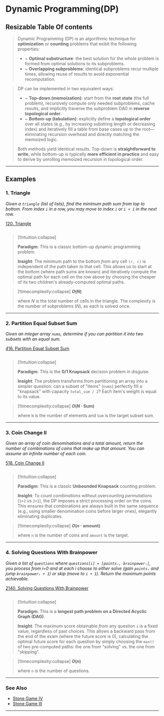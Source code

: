 # Dynamic Programming(DP)

## Resizable Table Of contents


> Dynamic Programming (DP) is an algorithmic technique for **optimization** or **counting** problems that exibit the following properties:
> - ~ **Optimal substructure**: the best solution for the whole problem is formed from optimal solutions to its subproblems.
> - ~ **Overlapping subproblems**: identical subproblems recur multiple times, allowing reuse of results to avoid exponential recomputation.


> DP can be implemented in two equivalent ways:
> 
> - ~ **Top-down (memoization)**: start from the **root state** (the full problem), recursively compute only needed subproblems, cache results, and implicitly traverse the subproblem DAG in **reverse topological order**.
> - ~ **Bottom-up (tabulation)**: explicitly define a **topological order** over all states (e.g., by increasing substring length or decreasing index) and iteratively fill a table from base cases up to the root—eliminating recursion overhead and directly matching the memoized logic.
> 
> Both methods yield identical results. Top-down is **straightforward to write**, while bottom-up is typically **more efficient in practice** and easy to derive by unrolling memoized recursion in topological order.


---

## Examples

### 1. Triangle

*Given a `triangle` (list of lists), find the minimum path sum from top to bottom. From index `i` in a row, you may move to index `i` or `i + 1` in the next row.*

[120. Triangle](https://leetcode.com/problems/triangle/)

```python file=./backend/algorithms/dp.py#method:DP.minimumTotal
```

> [\!Intuition:collapse]
>
> **Paradigm**: This is a classic bottom-up dynamic programming problem.
>
> **Insight**: The minimum path to the bottom *from* any cell `(r, c)` is independent of the path taken *to* that cell. This allows us to start at the bottom (where path sums are known) and iteratively compute the optimal path for each cell on the row above by choosing the cheaper of its two children's already-computed optimal paths.

> [\!timecomplexity:collapse] **$O(N)$**
>
> where $N$ is the total number of cells in the triangle. The complexity is the number of subproblems ($N$), as each is solved once.

-----

### 2. Partition Equal Subset Sum

*Given an integer array `nums`, determine if you can partition it into two subsets with an equal sum.*

[416. Partition Equal Subset Sum](https://leetcode.com/problems/partition-equal-subset-sum/)

```python file=./backend/algorithms/dp.py#method:DP.canPartition
```

> [\!Intuition:collapse]
>
> **Paradigm**: This is the **0/1 Knapsack** decision problem in disguise.
>
> **Insight**: The problem transforms from partitioning an array into a simpler question: can a subset of "items" (`nums`) perfectly fill a "knapsack" with capacity `total_sum / 2`? Each item's weight is equal to its value.

> [\!timecomplexity:collapse] **$O(N \cdot \text{Sum})$**
>
> where `N` is the number of elements and `Sum` is the target subset sum.

-----

### 3. Coin Change II

*Given an array of coin denominations and a total amount, return the number of combinations of coins that make up that amount. You can assume an infinite number of each coin.*

[518. Coin Change II](https://leetcode.com/problems/coin-change-ii/)

```python file=./backend/algorithms/dp.py#method:DP.change
```

> [\!Intuition:collapse]
>
> **Paradigm**: This is a classic **Unbounded Knapsack** counting problem.
>
> **Insight**: To count *combinations* without overcounting *permutations* (`1+2` vs `2+1`), the DP imposes a strict processing order on the coins. This ensures that combinations are always built in the same sequence (e.g., using smaller denomination coins before larger ones), elegantly eliminating duplicates.

> [\!timecomplexity:collapse] **$O(n \cdot \text{amount})$**
>
> where `n` is the number of coins and `amount` is the target.


-----

### 4. Solving Questions With Brainpower

*Given a list of `questions` where `questions[i] = [pointsᵢ, brainpowerᵢ]`, you process from i=0 and at each i choose to either solve (gain `pointsᵢ` and jump `brainpowerᵢ + 1`) or skip (move to `i + 1`). Return the maximum points achievable.*

[2140. Solving Questions With Brainpower](https://leetcode.com/problems/solving-questions-with-brainpower/)

```python file=./backend/algorithms/dp.py#method:DP.mostPoints
```

> [\!Intuition:collapse]
>
> **Paradigm**: This is a **longest path problem on a Directed Acyclic Graph (DAG)**.
>
> **Insight**: The maximum score obtainable *from* any question `i` is a fixed value, regardless of past choices. This allows a backward pass from the end of the exam (where the future score is 0), calculating the optimal future score for each question by simply choosing the `max()` of two pre-computed paths: the one from "solving" vs. the one from "skipping".

> [\!timecomplexity:collapse] **$O(n)$**
>
> where `n` is the number of questions.



----
### See Also
* [Stone Game IV](./games#21-stone-game-iv)
* [Stone Game III](./games#22-stone-game-iii)


---





